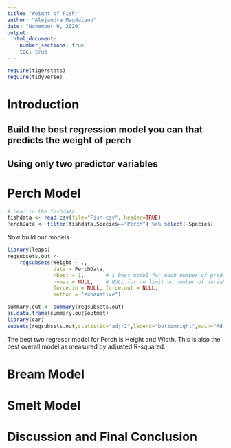 ```yaml
---
title: "Weight of Fish"
author: "Alejandra Magdaleno"
date: "November 9, 2020"
output: 
  html_document:
    number_sections: true
    toc: true
---
```



```r
require(tigerstats)
require(tidyverse)
```

# Introduction

<!--In this section you explain what you are trying to show.  Where did the data come from?  What is the research or other question you are trying to answer?!-->

## Build the best regression model you can that predicts the weight of perch
## Using only two predictor variables  


# Perch Model

```r
# read in the fishdata
fishdata <- read.csv(file="Fish.csv", header=TRUE)
PerchData <- filter(fishdata,Species=="Perch") %>% select(-Species)
```

Now build our models

```r
library(leaps)
regsubsets.out <-
    regsubsets(Weight ~ .,
               data = PerchData,
               nbest = 1,       # 1 best model for each number of predictors
               nvmax = NULL,    # NULL for no limit on number of variables
               force.in = NULL, force.out = NULL,
               method = "exhaustive")

summary.out <- summary(regsubsets.out)
as.data.frame(summary.out$outmat)
library(car)
subsets(regsubsets.out,statistic="adjr2",legend="bottomright",main="Adjusted R^2")
```
  
The best two regresor model for Perch is Height and Width.  This is also the best overall model as measured by adjusted R-squared.   
  
    
  
#  Bream Model



#  Smelt Model



# Discussion and Final Conclusion

<!--Discussion and conclusion here.  If you found a relationship be sure to consider whether the relationship occurs because one of the variavbles causes the other, or whether they perhasps are related for some other reason.  Watch the chapter 6 videos from the GeorgeTown videos collection.!-->
